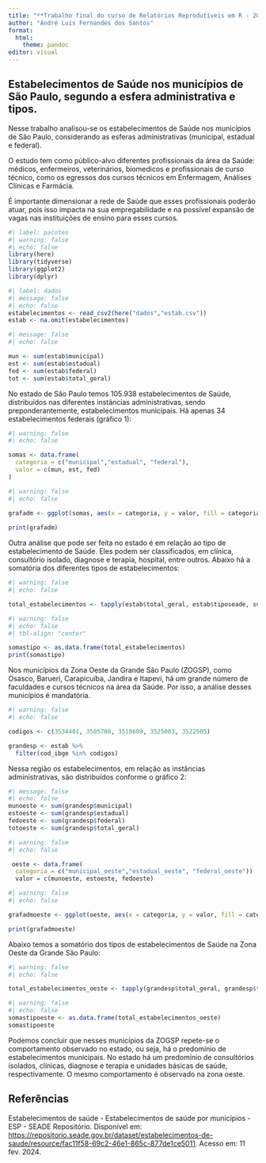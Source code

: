```yaml
---
title: "**Trabalho final do curso de Relatórios Reprodutíveis em R - 2024**"
author: "André Luís Fernandes dos Santos"
format:
  html:
    theme: pandoc 
editor: visual
---
```


## Estabelecimentos de Saúde nos municípios de São Paulo, segundo a esfera administrativa e tipos.

  Nesse trabalho analisou-se os estabelecimentos de Saúde nos municípios de São Paulo, considerando as esferas administrativas (municipal, estadual e federal).

  O estudo tem como público-alvo diferentes profissionais da área da Saúde: médicos, enfermeiros, veterinários, biomedicos e profissionais de curso técnico, como os egressos dos cursos técnicos em Enfermagem, Análises Clínicas e Farmácia.

  É importante dimensionar a rede de Saúde que esses profissionais poderão atuar, pois isso impacta na sua empregabilidade e na possível expansão de vagas nas instituições de ensino para esses cursos.

```r
#| label: pacotes
#| warning: false
#| echo: false
library(here)
library(tidyverse)
library(ggplot2)
library(dplyr)
```

```r
#| label: dados
#| message: false
#| echo: false
estabelecimentos <- read_csv2(here("dados","estab.csv"))
estab <- na.omit(estabelecimentos)
```


```r
#| message: false
#| echo: false

mun <- sum(estab$municipal)
est <- sum(estab$estadual)
fed <- sum(estab$federal)
tot <- sum(estab$total_geral)
```

No estado de São Paulo temos 105.938 estabelecimentos de Saúde, distribuídos nas diferentes instâncias administrativas, sendo preponderantemente, estabelecimentos municipais. Há apenas 34 estabelecimentos federais (gráfico 1):

```r
#| warning: false
#| echo: false

somas <- data.frame(
  categoria = c("municipal","estadual", "federal"),
  valor = c(mun, est, fed)
)
```

```r
#| warning: false
#| echo: false

grafadm <- ggplot(somas, aes(x = categoria, y = valor, fill = categoria)) + geom_bar(stat = "identity") + coord_cartesian(ylim = c(0, 13000)) + scale_fill_manual(values = c("estadual"="blue", "municipal" = "green", "federal" = "black")) + geom_text(aes(label = valor, vjust = -0.5)) + labs(title = "Gráfico 1-Estabelecimentos de Saúde, segundo a instância administrativa", x = "Instâncias", y = "Total")
 
print(grafadm)
```

  Outra análise que pode ser feita no estado é em relação ao tipo de estabelecimento de Saúde. Eles podem ser classificados, em clínica, consultório isolado, diagnose e terapia, hospital, entre outros. Abaixo há a somatória dos diferentes tipos de estabelecimentos:

```r
#| warning: false
#| echo: false

total_estabelecimentos <- tapply(estab$total_geral, estab$tiposeade, sum)
```

```r
#| warning: false
#| echo: false
#| tbl-align: "center"

somastipo <- as.data.frame(total_estabelecimentos)
print(somastipo)
```


  Nos municípios da Zona Oeste da Grande São Paulo (ZOGSP), como Osasco, Barueri, Carapicuíba, Jandira e Itapevi, há um grande número de faculdades e cursos técnicos na área da Saúde. Por isso, a análise desses municípios é mandatória.

```r
#| warning: false
#| echo: false

codigos <- c(3534401, 3505708, 3510609, 3525003, 3522505)

grandesp <- estab %>%
  filter(cod_ibge %in% codigos)
```

  Nessa região os estabelecimentos, em relação as instâncias administrativas, são distribuídos conforme o gráfico 2:

```r
#| message: false
#| echo: false
munoeste <- sum(grandesp$municipal)
estoeste <- sum(grandesp$estadual)
fedoeste <- sum(grandesp$federal)
totoeste <- sum(grandesp$total_geral)
```

```r
#| warning: false
#| echo: false

 oeste <- data.frame(
  categoria = c("municipal_oeste","estadual_oeste", "federal_oeste"))
  valor = c(munoeste, estoeste, fedoeste)
```

```r
#| warning: false
#| echo: false

grafadmoeste <- ggplot(oeste, aes(x = categoria, y = valor, fill = categoria)) + geom_bar(stat = "identity") + coord_cartesian(ylim = c(0, 300)) + scale_fill_manual(values = c("estadual_oeste"="blue", "municipal_oeste" = "green", "federal_oeste" = "black")) + geom_text(aes(label = valor, vjust = -0.5)) + labs(title = "Gráfico 2-Estabelecimentos de Saúde na oeste, segundo a instância administrativa", x = "Instâncias", y = "Total")

print(grafadmoeste)

```

  Abaixo temos a somatório dos tipos de estabelecimentos de Saúde na Zona Oeste da Grande São Paulo:


```r
#| warning: false
#| echo: false

total_estabelecimentos_oeste <- tapply(grandesp$total_geral, grandesp$tiposeade, sum)
```

```r
#| warning: false
#| echo: false
somastipoeste <- as.data.frame(total_estabelecimentos_oeste)
somastipoeste
```


  Podemos concluir que nesses municípios da ZOGSP repete-se o comportamento observado no estado, ou seja, há o predomínio de estabelecimentos municipais. No estado há um predomínio de consultórios isolados, clínicas, diagnose e terapia e unidades básicas de saúde, respectivamente. O mesmo comportamento é observado na zona oeste.

## Referências

Estabelecimentos de saúde - Estabelecimentos de saúde por municípios - ESP - SEADE Repositório. Disponível em: <https://repositorio.seade.gov.br/dataset/estabelecimentos-de-saude/resource/fac11f58-69c2-46e1-865c-877de1ce5011>. Acesso em: 11 fev. 2024.


